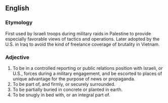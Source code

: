 ==English==
===Etymology===
First used by Israeli troops during military raids in Palestine to provide especially favorable views of tactics and operations.  Later adopted by the U.S. in Iraq to avoid the kind of freelance coverage of brutality in Vietnam. 
===Adjective===
# To be in a controlled reporting or public relations position with Israeli, or U.S., forces during a military engagement, and be escorted to places of unique advantage for the purpose of news or propaganda. 
# To be part of, and firmly, or securely surrounded.
# To be partially buried in concrete or planted in earth.
# To be snugly in bed with, or an integral part of.